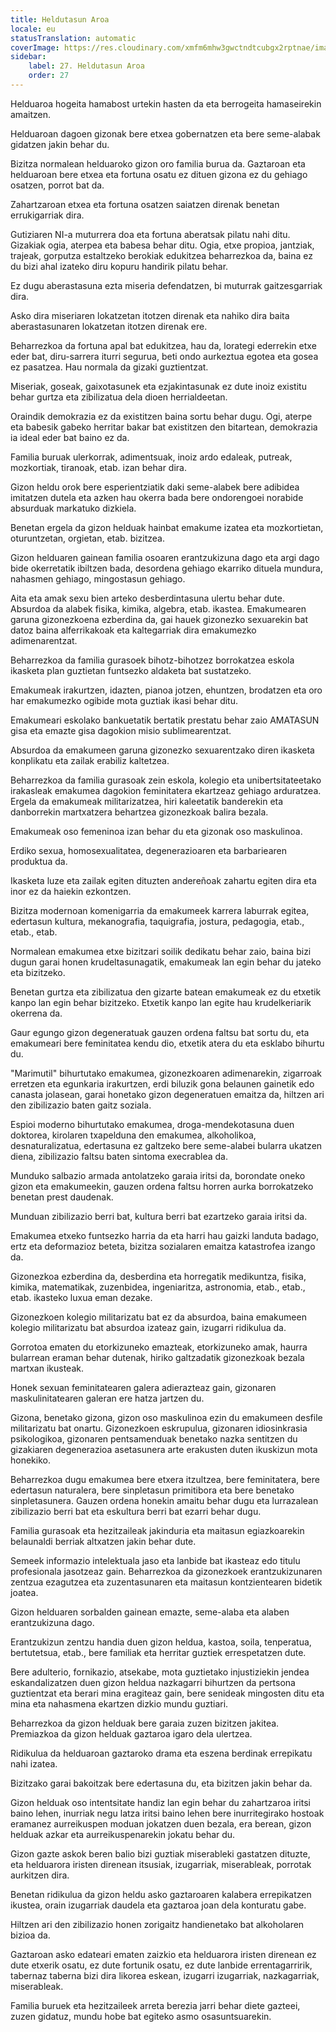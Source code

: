 ```yaml
---
title: Heldutasun Aroa
locale: eu
statusTranslation: automatic
coverImage: https://res.cloudinary.com/xmfm6mhw3gwctndtcubgx2rptnae/image/upload/v1740337243/small_cover_educacion_fundamental_a051170f1c.webp
sidebar:
    label: 27. Heldutasun Aroa
    order: 27
---
```

Helduaroa hogeita hamabost urtekin hasten da eta berrogeita hamaseirekin amaitzen.

Helduaroan dagoen gizonak bere etxea gobernatzen eta bere seme-alabak gidatzen jakin behar du.

Bizitza normalean helduaroko gizon oro familia burua da. Gaztaroan eta helduaroan bere etxea eta fortuna osatu ez dituen gizona ez du gehiago osatzen, porrot bat da.

Zahartzaroan etxea eta fortuna osatzen saiatzen direnak benetan errukigarriak dira.

Gutiziaren NI-a muturrera doa eta fortuna aberatsak pilatu nahi ditu. Gizakiak ogia, aterpea eta babesa behar ditu. Ogia, etxe propioa, jantziak, trajeak, gorputza estaltzeko berokiak edukitzea beharrezkoa da, baina ez du bizi ahal izateko diru kopuru handirik pilatu behar.

Ez dugu aberastasuna ezta miseria defendatzen, bi muturrak gaitzesgarriak dira.

Asko dira miseriaren lokatzetan itotzen direnak eta nahiko dira baita aberastasunaren lokatzetan itotzen direnak ere.

Beharrezkoa da fortuna apal bat edukitzea, hau da, lorategi ederrekin etxe eder bat, diru-sarrera iturri segurua, beti ondo aurkeztua egotea eta gosea ez pasatzea. Hau normala da gizaki guztientzat.

Miseriak, goseak, gaixotasunek eta ezjakintasunak ez dute inoiz existitu behar gurtza eta zibilizatua dela dioen herrialdeetan.

Oraindik demokrazia ez da existitzen baina sortu behar dugu. Ogi, aterpe eta babesik gabeko herritar bakar bat existitzen den bitartean, demokrazia ia ideal eder bat baino ez da.

Familia buruak ulerkorrak, adimentsuak, inoiz ardo edaleak, putreak, mozkortiak, tiranoak, etab. izan behar dira.

Gizon heldu orok bere esperientziatik daki seme-alabek bere adibidea imitatzen dutela eta azken hau okerra bada bere ondorengoei norabide absurduak markatuko dizkiela.

Benetan ergela da gizon helduak hainbat emakume izatea eta mozkortietan, oturuntzetan, orgietan, etab. bizitzea.

Gizon helduaren gainean familia osoaren erantzukizuna dago eta argi dago bide okerretatik ibiltzen bada, desordena gehiago ekarriko dituela mundura, nahasmen gehiago, mingostasun gehiago.

Aita eta amak sexu bien arteko desberdintasuna ulertu behar dute. Absurdoa da alabek fisika, kimika, algebra, etab. ikastea. Emakumearen garuna gizonezkoena ezberdina da, gai hauek gizonezko sexuarekin bat datoz baina alferrikakoak eta kaltegarriak dira emakumezko adimenarentzat.

Beharrezkoa da familia gurasoek bihotz-bihotzez borrokatzea eskola ikasketa plan guztietan funtsezko aldaketa bat sustatzeko.

Emakumeak irakurtzen, idazten, pianoa jotzen, ehuntzen, brodatzen eta oro har emakumezko ogibide mota guztiak ikasi behar ditu.

Emakumeari eskolako bankuetatik bertatik prestatu behar zaio AMATASUN gisa eta emazte gisa dagokion misio sublimearentzat.

Absurdoa da emakumeen garuna gizonezko sexuarentzako diren ikasketa konplikatu eta zailak erabiliz kaltetzea.

Beharrezkoa da familia gurasoak zein eskola, kolegio eta unibertsitateetako irakasleak emakumea dagokion feminitatera ekartzeaz gehiago arduratzea. Ergela da emakumeak militarizatzea, hiri kaleetatik banderekin eta danborrekin martxatzera behartzea gizonezkoak balira bezala.

Emakumeak oso femeninoa izan behar du eta gizonak oso maskulinoa.

Erdiko sexua, homosexualitatea, degenerazioaren eta barbariearen produktua da.

Ikasketa luze eta zailak egiten dituzten andereñoak zahartu egiten dira eta inor ez da haiekin ezkontzen.

Bizitza modernoan komenigarria da emakumeek karrera laburrak egitea, edertasun kultura, mekanografia, taquigrafia, jostura, pedagogia, etab., etab., etab.

Normalean emakumea etxe bizitzari soilik dedikatu behar zaio, baina bizi dugun garai honen krudeltasunagatik, emakumeak lan egin behar du jateko eta bizitzeko.

Benetan gurtza eta zibilizatua den gizarte batean emakumeak ez du etxetik kanpo lan egin behar bizitzeko. Etxetik kanpo lan egite hau krudelkeriarik okerrena da.

Gaur egungo gizon degeneratuak gauzen ordena faltsu bat sortu du, eta emakumeari bere feminitatea kendu dio, etxetik atera du eta esklabo bihurtu du.

"Marimutil" bihurtutako emakumea, gizonezkoaren adimenarekin, zigarroak erretzen eta egunkaria irakurtzen, erdi biluzik gona belaunen gainetik edo canasta jolasean, garai honetako gizon degeneratuen emaitza da, hiltzen ari den zibilizazio baten gaitz soziala.

Espioi moderno bihurtutako emakumea, droga-mendekotasuna duen doktorea, kirolaren txapelduna den emakumea, alkoholikoa, desnaturalizatua, edertasuna ez galtzeko bere seme-alabei bularra ukatzen diena, zibilizazio faltsu baten sintoma execrablea da.

Munduko salbazio armada antolatzeko garaia iritsi da, borondate oneko gizon eta emakumeekin, gauzen ordena faltsu horren aurka borrokatzeko benetan prest daudenak.

Munduan zibilizazio berri bat, kultura berri bat ezartzeko garaia iritsi da.

Emakumea etxeko funtsezko harria da eta harri hau gaizki landuta badago, ertz eta deformazioz beteta, bizitza sozialaren emaitza katastrofea izango da.

Gizonezkoa ezberdina da, desberdina eta horregatik medikuntza, fisika, kimika, matematikak, zuzenbidea, ingeniaritza, astronomia, etab., etab., etab. ikasteko luxua eman dezake.

Gizonezkoen kolegio militarizatu bat ez da absurdoa, baina emakumeen kolegio militarizatu bat absurdoa izateaz gain, izugarri ridikulua da.

Gorrotoa ematen du etorkizuneko emazteak, etorkizuneko amak, haurra bularrean eraman behar dutenak, hiriko galtzadatik gizonezkoak bezala martxan ikusteak.

Honek sexuan feminitatearen galera adierazteaz gain, gizonaren maskulinitatearen galeran ere hatza jartzen du.

Gizona, benetako gizona, gizon oso maskulinoa ezin du emakumeen desfile militarizatu bat onartu. Gizonezkoen eskrupulua, gizonaren idiosinkrasia psikologikoa, gizonaren pentsamenduak benetako nazka sentitzen du gizakiaren degenerazioa asetasunera arte erakusten duten ikuskizun mota honekiko.

Beharrezkoa dugu emakumea bere etxera itzultzea, bere feminitatera, bere edertasun naturalera, bere sinpletasun primitibora eta bere benetako sinpletasunera. Gauzen ordena honekin amaitu behar dugu eta lurrazalean zibilizazio berri bat eta eskultura berri bat ezarri behar dugu.

Familia gurasoak eta hezitzaileak jakinduria eta maitasun egiazkoarekin belaunaldi berriak altxatzen jakin behar dute.

Semeek informazio intelektuala jaso eta lanbide bat ikasteaz edo titulu profesionala jasotzeaz gain. Beharrezkoa da gizonezkoek erantzukizunaren zentzua ezagutzea eta zuzentasunaren eta maitasun kontzientearen bidetik joatea.

Gizon helduaren sorbalden gainean emazte, seme-alaba eta alaben erantzukizuna dago.

Erantzukizun zentzu handia duen gizon heldua, kastoa, soila, tenperatua, bertutetsua, etab., bere familiak eta herritar guztiek errespetatzen dute.

Bere adulterio, fornikazio, atsekabe, mota guztietako injustiziekin jendea eskandalizatzen duen gizon heldua nazkagarri bihurtzen da pertsona guztientzat eta berari mina eragiteaz gain, bere senideak mingosten ditu eta mina eta nahasmena ekartzen dizkio mundu guztiari.

Beharrezkoa da gizon helduak bere garaia zuzen bizitzen jakitea. Premiazkoa da gizon helduak gaztaroa igaro dela ulertzea.

Ridikulua da helduaroan gaztaroko drama eta eszena berdinak errepikatu nahi izatea.

Bizitzako garai bakoitzak bere edertasuna du, eta bizitzen jakin behar da.

Gizon helduak oso intentsitate handiz lan egin behar du zahartzaroa iritsi baino lehen, inurriak negu latza iritsi baino lehen bere inurritegirako hostoak eramanez aurreikuspen moduan jokatzen duen bezala, era berean, gizon helduak azkar eta aurreikuspenarekin jokatu behar du.

Gizon gazte askok beren balio bizi guztiak miserableki gastatzen dituzte, eta helduarora iristen direnean itsusiak, izugarriak, miserableak, porrotak aurkitzen dira.

Benetan ridikulua da gizon heldu asko gaztaroaren kalabera errepikatzen ikustea, orain izugarriak daudela eta gaztaroa joan dela konturatu gabe.

Hiltzen ari den zibilizazio honen zorigaitz handienetako bat alkoholaren bizioa da.

Gaztaroan asko edateari ematen zaizkio eta helduarora iristen direnean ez dute etxerik osatu, ez dute fortunik osatu, ez dute lanbide errentagarririk, tabernaz taberna bizi dira likorea eskean, izugarri izugarriak, nazkagarriak, miserableak.

Familia buruek eta hezitzaileek arreta berezia jarri behar diete gazteei, zuzen gidatuz, mundu hobe bat egiteko asmo osasuntsuarekin.

